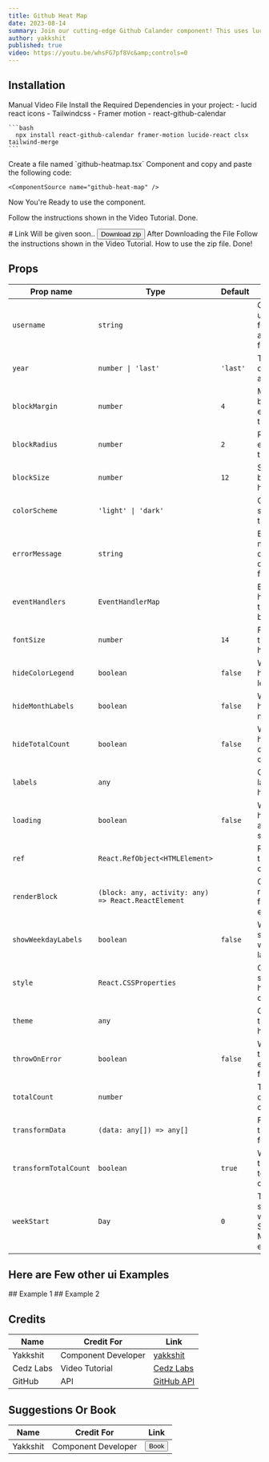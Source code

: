 ```yaml
---
title: Github Heat Map
date: 2023-08-14
summary: Join our cutting-edge Github Calander component! This uses lucid icons, Framer Motion for animations.
author: yakkshit
published: true
video: https://youtu.be/whsFG7pf8Vc&amp;controls=0
---
```


<ComponentPreview name="github-heat-map-demo" />

## Installation

<Tabs defaultValue="doc">

<TabsList>
  <TabsTrigger value="doc">Manual</TabsTrigger>
  <TabsTrigger value="video">Video</TabsTrigger>
  <TabsTrigger value="files">File</TabsTrigger>
</TabsList>

<TabsContent value="doc">

<Steps>
  <Step>
  Install the Required Dependencies in your project:
    - lucid react icons
    - Tailwindcss
    - Framer motion
    - react-github-calendar

    ```bash
      npx install react-github-calendar framer-motion lucide-react clsx tailwind-merge
    ```
  </Step>
  
  <Step>
    Create a file named `github-heatmap.tsx` Component and copy and paste the following code:

    <ComponentSource name="github-heat-map" />

  </Step>

  <Step>Now You&apos;re Ready to use the component.</Step>
  
</Steps>

</TabsContent>

<TabsContent value="video">

<Steps>
  <Step>
  Follow the instructions shown in the Video Tutorial.
  <VideoEmbed src="https://youtu.be/4VsnyWePnpI?si=2g2VB0EDebI-8GR0" text="
  <ins>[For more tech videos, please visit our YT channel](https://youtube.com/@cedzlabs)</ins>
  
  We are workign Hard to Bring you the exiting Stuff.
  Stay Tuned for more Tech Videos.
  Please Support Us 🙂."/>
  </Step>
  <Step>Done.</Step>
</Steps>

</TabsContent>

<TabsContent value="files">
  # Link Will be given soon..
  <Link href=''><Button>Download zip</Button></Link>
  <Steps>
  <Step>
    After Downloading the File Follow the instructions shown in the Video Tutorial. How to use the zip file.  
    <VideoEmbed
      src="https://youtu.be/nXbXNB9E71o"
      text="<ins>[For more tech videos, please visit our YT channel](https://youtube.com/@cedzlabs)</ins>
  We are workign Hard to Bring you the exiting Stuff.
  Stay Tuned for more Tech Videos.
  Please Support Us 🙂.
  " />
  </Step>
  <Step>Done!</Step>
</Steps>
</TabsContent>

</Tabs>

## Props

| Prop name            | Type                                      | Default   | Description                                                                 |
| -------------------- | ----------------------------------------- | --------- | --------------------------------------------------------------------------- |
| `username`           | `string`                                  |           | GitHub username to fetch the activity data for.                             |
| `year`               | `number \| 'last'`                        | `'last'`  | The year to display the activity for.                                       |
| `blockMargin`        | `number`                                  | `4`       | Margin between each block in the heatmap.                                   |
| `blockRadius`        | `number`                                  | `2`       | Radius of each block in the heatmap.                                        |
| `blockSize`          | `number`                                  | `12`      | Size of each block in the heatmap.                                          |
| `colorScheme`        | `'light' \| 'dark'`                       |           | Color scheme for the heatmap.                                               |
| `errorMessage`       | `string`                                  |           | Error message to display if data fetching fails.                            |
| `eventHandlers`      | `EventHandlerMap`                         |           | Event handlers for the heatmap blocks.                                      |
| `fontSize`           | `number`                                  | `14`      | Font size for the text in the heatmap.                                      |
| `hideColorLegend`    | `boolean`                                 | `false`   | Whether to hide the color legend.                                           |
| `hideMonthLabels`    | `boolean`                                 | `false`   | Whether to hide the month labels.                                           |
| `hideTotalCount`     | `boolean`                                 | `false`   | Whether to hide the total count of contributions.                           |
| `labels`             | `any`                                     |           | Custom labels for the heatmap.                                              |
| `loading`            | `boolean`                                 | `false`   | Whether the heatmap is in a loading state.                                  |
| `ref`                | `React.RefObject<HTMLElement>`            |           | Ref object for the heatmap container.                                       |
| `renderBlock`        | `(block: any, activity: any) => React.ReactElement` |           | Custom render function for each block.                                      |
| `showWeekdayLabels`  | `boolean`                                 | `false`   | Whether to show the weekday labels.                                         |
| `style`              | `React.CSSProperties`                     |           | Custom styles for the heatmap container.                                    |
| `theme`              | `any`                                     |           | Custom theme for the heatmap.                                               |
| `throwOnError`       | `boolean`                                 | `false`   | Whether to throw an error if data fetching fails.                           |
| `totalCount`         | `number`                                  |           | Total count of contributions.                                               |
| `transformData`      | `(data: any[]) => any[]`                  |           | Function to transform the fetched data.                                     |
| `transformTotalCount`| `boolean`                                 | `true`    | Whether to transform the total count of contributions.                      |
| `weekStart`          | `Day`                                     | `0`       | The day to start the week on (0 = Sunday, 1 = Monday, etc.).                |


## Here are Few other ui Examples 

<Accordion type="single" collapsible>
  <AccordionItem value="item-1">
    <AccordionTrigger> ## Example 1 </AccordionTrigger>
    <AccordionContent>
      <ComponentPreview name="github-heat-map-1-demo" />
    </AccordionContent>
    </AccordionItem>
  <AccordionItem value="item-2">
    <AccordionTrigger> ## Example 2 </AccordionTrigger>
    <AccordionContent>
      <ComponentPreview name="github-heat-map-2-demo" />
    </AccordionContent>
  </AccordionItem>
</Accordion>

## Credits

| Name          | Credit For          | Link                                                         |
| ------------- | ------------------- | ------------------------------------------------------------ |
| Yakkshit      | Component Developer | [yakkshit](https://x.com/yakkshit)                           |
| Cedz Labs     | Video Tutorial      | [Cedz Labs](https://www.cedzlabs.com)                        |
| GitHub        | API                 | [GitHub API](https://docs.github.com/en/rest)                |

## Suggestions Or Book

| Name          | Credit For          | Link                                                         |
| ------------- | ------------------- | ------------------------------------------------------------ |
| Yakkshit      | Component Developer | [<Button>Book</Button>](https://cal.com/yakkshit)                           |


<SupportOverlay videoSrc="https://youtu.be/4VsnyWePnpI?si=2g2VB0EDebI-8GR0&amp;controls=0" supportLink="https://www.cedzlabs.com/payments" />